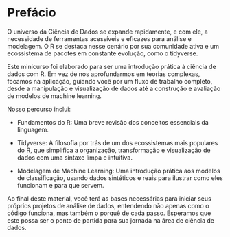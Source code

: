 # Prefácio

O universo da Ciência de Dados se expande rapidamente, e com ele, a necessidade de ferramentas acessíveis e eficazes para análise e modelagem. O R se destaca nesse cenário por sua comunidade ativa e um ecossistema de pacotes em constante evolução, como o tidyverse.

Este minicurso foi elaborado para ser uma introdução prática à ciência de dados com R. Em vez de nos aprofundarmos em teorias complexas, focamos na aplicação, guiando você por um fluxo de trabalho completo, desde a manipulação e visualização de dados até a construção e avaliação de modelos de machine learning.

Nosso percurso inclui:

-   Fundamentos do R: Uma breve revisão dos conceitos essenciais da linguagem.

-   Tidyverse: A filosofia por trás de um dos ecossistemas mais populares do R, que simplifica a organização, transformação e visualização de dados com uma sintaxe limpa e intuitiva. 

-   Modelagem de Machine Learning: Uma introdução prática aos modelos de classificação, usando dados sintéticos e reais para ilustrar como eles funcionam e para que servem.

Ao final deste material, você terá as bases necessárias para iniciar seus próprios projetos de análise de dados, entendendo não apenas como o código funciona, mas também o porquê de cada passo. Esperamos que este possa ser o ponto de partida para sua jornada na área de ciência de dados.
